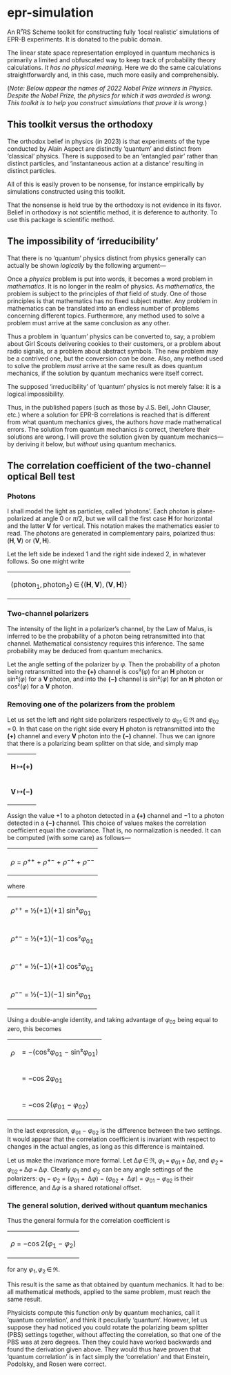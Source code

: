 =epr-simulation=

An R⁷RS Scheme toolkit for constructing fully ‘local realistic’
simulations of EPR-B experiments. It is donated to the public domain.

The linear state space representation employed in quantum mechanics is
primarily a limited and obfuscated way to keep track of probability
theory calculations. ''It has no physical meaning.'' Here we do the
same calculations straightforwardly and, in this case, much more
easily and comprehensibly.

(''Note: Below appear the names of 2022 Nobel Prize winners in Physics. Despite the Nobel Prize, the physics for which it was awarded is wrong. This toolkit is to help you construct simulations that prove it is wrong.'')

== This toolkit versus the orthodoxy ==

The orthodox belief in physics (in 2023) is that experiments of the
type conducted by Alain Aspect are distinctly ‘quantum’ and distinct
from ‘classical’ physics. There is supposed to be an ‘entangled pair’
rather than distinct particles, and ‘instantaneous action at a
distance’ resulting in distinct particles.

All of this is easily proven to be nonsense, for instance empirically
by simulations constructed using this toolkit.

That the nonsense is held true by the orthodoxy is not evidence in its
favor. Belief in orthodoxy is not scientific method, it is deference
to authority. To use this package is scientific method.

== The impossibility of ‘irreducibility’ ==

That there is no ‘quantum’ physics distinct from physics generally can
actually be shown ''logically'' by the following argument&mdash;

Once a ''physics'' problem is put into words, it becomes a word
problem in ''mathematics''. It is no longer in the realm of
physics. As ''mathematics'', the problem is subject to the principles
of ''that'' field of study. One of those principles is that
mathematics has no fixed subject matter. Any problem in mathematics
can be translated into an endless number of problems concerning
different topics. Furthermore, any method used to solve a problem must
arrive at the same conclusion as any other.

Thus a problem in ‘quantum’ physics can be converted to, say, a
problem about Girl Scouts delivering cookies to their customers, or a
problem about radio signals, or a problem about abstract symbols. The
new problem may be a contrived one, but the conversion ''can'' be
done. Also, any method used to solve the problem ''must'' arrive at
the same result as does quantum mechanics, if the solution by quantum
mechanics were itself correct.

The supposed ‘irreducibility’ of ‘quantum’ physics is not merely
false: it is a logical impossibility.

Thus, in the published papers (such as those by J.S. Bell, John
Clauser, etc.) where a solution for EPR-B correlations is reached that
is different from what quantum mechanics gives, the authors ''have''
made mathematical errors. The solution from quantum mechanics ''is''
correct, therefore their solutions are wrong. I will prove the
solution given by quantum mechanics&mdash;by deriving it below, but
''without'' using quantum mechanics.

== The correlation coefficient of the two-channel optical Bell test ==

=== Photons ===

I shall model the light as particles, called ‘photons’. Each photon is
plane-polarized at angle 0 or ''&pi;''/2, but we will call the first
case '''H''' for horizontal and the latter '''V''' for vertical. This
notation makes the mathematics easier to read. The photons are
generated in complementary pairs, polarized thus:
('''H''',&thinsp;'''V''') or ('''V''',&thinsp;'''H''').

Let the left side be indexed 1 and the right side indexed 2, in
whatever follows. So one might write

{|
|(photon<sub>1</sub>,&thinsp;photon<sub>2</sub>)&thinsp;&isin;&thinsp;{('''H''',&thinsp;'''V'''),&thinsp;('''V''',&thinsp;'''H''')}
|}

=== Two-channel polarizers ===

The intensity of the light in a polarizer’s channel, by the Law of
Malus, is inferred to be the probability of a photon being
retransmitted into that channel. Mathematical consistency requires
this inference. The same probability may be deduced from quantum
mechanics.

Let the angle setting of the polarizer by ''&phi;''. Then the
probability of a photon being retransmitted into the '''(+)''' channel
is cos²(''&phi;'') for an '''H''' photon or sin²(''&phi;'') for a
'''V''' photon, and into the '''(&minus;)''' channel is sin²(''&phi;'') for
an '''H''' photon or cos²(''&phi;'') for a '''V''' photon.

=== Removing one of the polarizers from the problem ===

Let us set the left and right side polarizers respectively to
''&phi;''<sub>01</sub>&thinsp;&isin;&thinsp;&real; and
''&phi;''<sub>02</sub>&thinsp;=&thinsp;0. In that case on the right
side every '''H''' photon is retransmitted into the '''(+)''' channel
and every '''V''' photon into the '''(&minus;)''' channel. Thus we can
ignore that there is a polarizing beam splitter on that side, and
simply map

{|
|'''H'''&thinsp;↦'''(+)'''
|-
|'''V'''&thinsp;↦'''(&minus;)'''
|}

Assign the value +1 to a photon detected in a '''(+)''' channel and
&minus;1 to a photon detected in a '''(&minus;)''' channel. This
choice of values makes the correlation coefficient equal the
covariance. That is, no normalization is needed. It can be computed
(with some care) as follows&mdash;

{|
|''&rho;'' = ''&rho;''<sup>++</sup> + ''&rho;''<sup>+&minus;</sup> + ''&rho;''<sup>&minus;+</sup> + ''&rho;''<sup>&minus;&minus;</sup>
|}

where

{|
|''&rho;''<sup>++</sup> = &frac12;(+1)(+1)&thinsp;sin²''&phi;''<sub>01</sub>
|-
|''&rho;''<sup>+&minus;</sup> = &frac12;(+1)(&minus;1)&thinsp;cos²''&phi;''<sub>01</sub>
|-
|''&rho;''<sup>&minus;+</sup> = &frac12;(&minus;1)(+1)&thinsp;cos²''&phi;''<sub>01</sub>
|-
|''&rho;''<sup>&minus;&minus;</sup> = &frac12;(&minus;1)(&minus;1)&thinsp;sin²''&phi;''<sub>01</sub>
|}

Using a double-angle identity, and taking advantage of
''&phi;''<sub>02</sub> being equal to zero, this becomes

{|
|''&rho;'' || = &minus;(cos²''&phi;''<sub>01</sub> &minus; sin²''&phi;''<sub>01</sub>)
|-
|&nbsp;    || = &minus;cos&thinsp;2''&phi;''<sub>01</sub>
|-
|&nbsp;    || = &minus;cos&thinsp;2(''&phi;''<sub>01</sub> &minus; ''&phi;''<sub>02</sub>)
|}

In the last expression,
''&phi;''<sub>01</sub>&nbsp;&minus;&nbsp;''&phi;''<sub>02</sub> is the
difference between the two settings. It would appear that the
correlation coefficient is invariant with respect to changes in the
actual angles, as long as this difference is maintained.

Let us make the invariance more formal.  Let
&Delta;''&phi;''&thinsp;&isin;&thinsp;&real;,
''&phi;''<sub>1</sub>&thinsp;=&thinsp;''&phi;''<sub>01</sub>&thinsp;+&thinsp;&Delta;''&phi;'',
and
''&phi;''<sub>2</sub>&thinsp;=&thinsp;''&phi;''<sub>02</sub>&thinsp;+&thinsp;&Delta;''&phi;''&thinsp;=&thinsp;&Delta;''&phi;''.
Clearly ''&phi;''<sub>1</sub> and ''&phi;''<sub>2</sub> can be any
angle settings of the polarizers:
''&phi;''<sub>1</sub>&nbsp;&minus;&nbsp;''&phi;''<sub>2</sub> =
(''&phi;''<sub>01</sub>&nbsp;+&nbsp;&thinsp;&Delta;''&phi;'')&nbsp;&minus;&nbsp;(''&phi;''<sub>02</sub>&nbsp;+&nbsp;&thinsp;&Delta;''&phi;'') =
''&phi;''<sub>01</sub>&nbsp;&minus;&nbsp;''&phi;''<sub>02</sub> is
their difference, and &Delta;''&phi;'' is a shared rotational
offset.

=== The general solution, derived without quantum mechanics ===

Thus the general formula for the correlation coefficient is

{|
|''&rho;'' = &minus;cos&thinsp;2(''&phi;''<sub>1</sub> &minus; ''&phi;''<sub>2</sub>)
|}

for any
''&phi;''<sub>1</sub>,&thinsp;''&phi;''<sub>2</sub>&thinsp;&isin;&thinsp;&real;.

This result is the same as that obtained by quantum mechanics. It had
to be: all mathematical methods, applied to the same problem, must
reach the same result.

Physicists compute this function ''only'' by quantum mechanics, call
it ‘quantum correlation’, and think it peculiarly ‘quantum’. However,
let us suppose they had noticed you could rotate the polarizing beam
splitter (PBS) settings together, without affecting the correlation,
so that one of the PBS was at zero degrees. Then they could have
worked backwards and found the derivation given above. They would thus
have proven that ‘quantum correlation’ is in fact simply the
‘correlation’ and that Einstein, Podolsky, and Rosen were correct.
